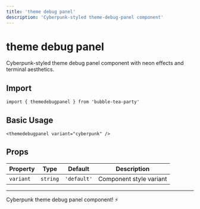 ```yaml
---
title: 'theme debug panel'
description: 'Cyberpunk-styled theme-debug-panel component'
---
```


# theme debug panel

Cyberpunk-styled theme debug panel component with neon effects and terminal aesthetics.

## Import

```svelte
import { themedebugpanel } from 'bubble-tea-party'
```

## Basic Usage

```svelte
<themedebugpanel variant="cyberpunk" />
```

## Props

| Property | Type | Default | Description |
|----------|------|---------|-------------|
| `variant` | `string` | `'default'` | Component style variant |

---

Cyberpunk theme debug panel component! ⚡

